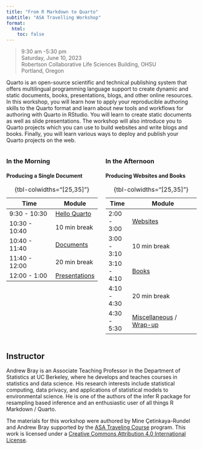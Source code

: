 ```yaml
---
title: "From R Markdown to Quarto"
subtitle: "ASA Travelling Workshop"
format:
  html:
    toc: false
---
```


> 9:30 am -5:30 pm\
> Saturday, June 10, 2023\
> Robertson Collaborative Life Sciences Building, OHSU\
> Portland, Oregon

Quarto is an open-source scientific and technical publishing system that offers multilingual programming language support to create dynamic and static documents, books, presentations, blogs, and other online resources. In this workshop, you will learn how to apply your reproducible authoring skills to the Quarto format and learn about new tools and workflows for authoring with Quarto in RStudio. You will learn to create static documents as well as slide presentations. The workshop will also introduce you to Quarto projects which you can use to build websites and write blogs and books. Finally, you will learn various ways to deploy and publish your Quarto projects on the web.

:::{.columns}

:::{.column width="50%"}
### In the Morning

#### Producing a Single Document 

| Time          | Module                              |
|---------------|-------------------------------------|
| 9:30 - 10:30   | [Hello Quarto](1-hello-quarto/)   |
| 10:30 - 10:40   | 10 min break                               |
| 10:40 - 11:40  | [Documents](2-documents/)         |
| 11:40 - 12:00 | 20 min break                             |
| 12:00 - 1:00 | [Presentations](3-presentations/) |

: {tbl-colwidths="\[25,35\]"}

:::

:::{.column width="50%"}

### In the Afternoon

#### Producing Websites and Books

| Time        | Module                              |
|-------------|-------------------------------------|
| 2:00 - 3:00 | [Websites](4-websites/)           |
| 3:00 - 3:10 | 10 min break                               |
| 3:10 - 4:10 | [Books](5-books/)                 |
| 4:10 - 4:30 | 20 min break                               |
| 4:30 - 5:30 | [Miscellaneous](6-miscellaneous/) / [Wrap-up](7-wrap-up/)    |

: {tbl-colwidths="\[25,35\]"}

:::
:::

## Instructor

Andrew Bray is an Associate Teaching Professor in the Department of Statistics at UC Berkeley, where he develops and teaches courses in statistics and data science. His research interests include statistical computing, data privacy, and applications of statistical models to environmental science. He is one of the authors of the infer R package for resampling based inference and an enthusiastic user of all things R Markdown / Quarto.

The materials for this workshop were authored by Mine Çetinkaya-Rundel and Andrew Bray supported by the [ASA Traveling Course](https://community.amstat.org/coc/chapterresources/travelingcourse) program. This work is licensed under a [Creative Commons Attribution 4.0 International License](https://creativecommons.org/licenses/by/4.0/).

